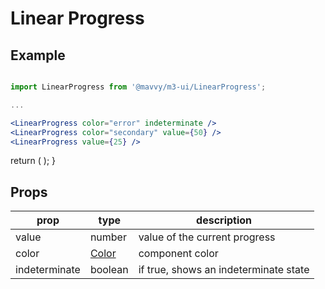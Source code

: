 # Linear Progress

## Example

```jsx

import LinearProgress from '@mavvy/m3-ui/LinearProgress';

...

<LinearProgress color="error" indeterminate />
<LinearProgress color="secondary" value={50} />
<LinearProgress value={25} />
```


  return (
    <List>
      <LinearProgress color="error" indeterminate />
      <LinearProgress color="secondary" value={50} />
      <LinearProgress value={25} />
    </List>
  );
}

<Example />

## Props
|prop|type|description|
|----|----|-----------|
|value|number|value of the current progress|
|color|[Color](/docs/theming/colors)|component color|
|indeterminate|boolean|if true, shows an indeterminate state|
